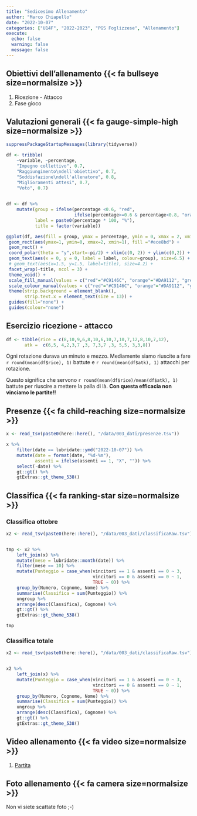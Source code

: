 ```yaml
---
title: "Sedicesimo Allenamento"
author: "Marco Chiapello"
date: "2022-10-07"
categories: ["U14F", "2022-2023", "PGS Foglizzese", "Allenamento"]
execute: 
  echo: false
  warning: false
  message: false
---
```



## Obiettivi dell'allenamento  {{< fa bullseye size=normalsize >}}

1. Ricezione - Attacco
1. Fase gioco

## Valutazioni generali {{< fa gauge-simple-high size=normalsize >}}

```r
suppressPackageStartupMessages(library(tidyverse))

df <- tribble(
    ~variable, ~percentage,
    "Impegno collettivo", 0.7,
    "Raggiungimento\ndell'obiettivo", 0.7,
    "Soddisfazione\ndell'allenatore", 0.8,
    "Miglioramenti attesi", 0.7,
    "Voto", 0.7)
    

df <- df %>% 
    mutate(group = ifelse(percentage <0.6, "red",
                          ifelse(percentage>=0.6 & percentage<0.8, "orange","green")),
           label = paste0(percentage * 100, "%"),
           title = factor(variable))

ggplot(df, aes(fill = group, ymax = percentage, ymin = 0, xmax = 2, xmin = 1)) +
 geom_rect(aes(ymax=1, ymin=0, xmax=2, xmin=1), fill ="#ece8bd") +
 geom_rect() + 
 coord_polar(theta = "y",start=-pi/2) + xlim(c(0, 2)) + ylim(c(0,2)) +
 geom_text(aes(x = 0, y = 0, label = label, colour=group), size=6.5) +
 # geom_text(aes(x=1.5, y=1.5, label=title), size=4.2) + 
 facet_wrap(~title, ncol = 3) +
 theme_void() +
 scale_fill_manual(values = c("red"="#C9146C", "orange"="#DA9112", "green"="#129188")) +
 scale_colour_manual(values = c("red"="#C9146C", "orange"="#DA9112", "green"="#129188")) +
 theme(strip.background = element_blank(),
       strip.text.x = element_text(size = 13)) +
 guides(fill="none") +
 guides(colour="none")
```

## Esercizio ricezione - attacco

```r
df <- tibble(rice = c(8,10,9,6,8,10,6,10,7,10,7,12,8,10,7,12),
       atk =  c(6,5, 4,2,3,7 ,3, 7,3,7 ,3, 5,5, 3,3,8))
```

Ogni rotazione durava un minuto e mezzo. Mediamente siamo riuscite a fare `r round(mean(df$rice), 1)` battute e `r round(mean(df$atk), 1)` attacchi per rotazione. 

Questo significa che servono `r round(mean(df$rice)/mean(df$atk), 1)` battute per riuscire a mettere la palla di là. **Con questa efficacia non vinciamo le partite!!**


## Presenze {{< fa child-reaching size=normalsize >}}

```r
x <- read_tsv(paste0(here::here(), "/data/003_dati/presenze.tsv"))

x %>% 
    filter(date == lubridate::ymd("2022-10-07")) %>%
    mutate(date = format(date, "%d-%m"),
           assenti = ifelse(assenti == 1, "X", "")) %>% 
    select(-date) %>% 
    gt::gt() %>% 
    gtExtras::gt_theme_538() 
```

## Classifica {{< fa ranking-star size=normalsize >}}

### Classifica ottobre
```r
x2 <- read_tsv(paste0(here::here(), "/data/003_dati/classificaRaw.tsv"))


tmp <- x2 %>%
    left_join(x) %>% 
    mutate(mese = lubridate::month(date)) %>% 
    filter(mese == 10) %>% 
    mutate(Punteggio = case_when(vincitori == 1 & assenti == 0 ~ 3,
                                 vincitori == 0 & assenti == 0 ~ 1,
                                 TRUE ~ 0)) %>% 
    group_by(Numero, Cognome, Nome) %>% 
    summarise(Classifica = sum(Punteggio)) %>% 
    ungroup %>% 
    arrange(desc(Classifica), Cognome) %>% 
    gt::gt() %>% 
    gtExtras::gt_theme_538()

tmp
```


### Classifica totale
```r
x2 <- read_tsv(paste0(here::here(), "/data/003_dati/classificaRaw.tsv"))


x2 %>%
    left_join(x) %>% 
    mutate(Punteggio = case_when(vincitori == 1 & assenti == 0 ~ 3,
                                 vincitori == 0 & assenti == 0 ~ 1,
                                 TRUE ~ 0)) %>% 
    group_by(Numero, Cognome, Nome) %>% 
    summarise(Classifica = sum(Punteggio)) %>% 
    ungroup %>% 
    arrange(desc(Classifica), Cognome) %>% 
    gt::gt() %>% 
    gtExtras::gt_theme_538()

```


## Video allenamento {{< fa video size=normalsize >}}

1. [Partita](https://youtu.be/EjNh9FUwPJ0)

## Foto allenamento {{< fa camera size=normalsize >}}

Non vi siete scattate foto ;-)
